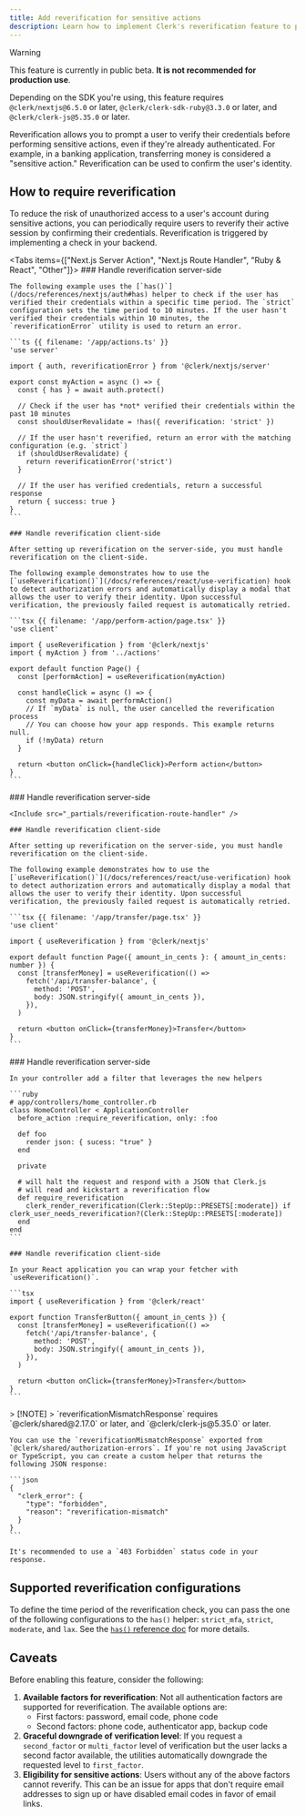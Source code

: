 ```yaml
---
title: Add reverification for sensitive actions
description: Learn how to implement Clerk's reverification feature to protect sensitive actions in your application.
---
```


> [!WARNING]
> This feature is currently in public beta. **It is not recommended for production use**.
>
> Depending on the SDK you're using, this feature requires `@clerk/nextjs@6.5.0` or later, `@clerk/clerk-sdk-ruby@3.3.0` or later, and `@clerk/clerk-js@5.35.0` or later.

Reverification allows you to prompt a user to verify their credentials before performing sensitive actions, even if they're already authenticated. For example, in a banking application, transferring money is considered a "sensitive action." Reverification can be used to confirm the user's identity.

## How to require reverification

To reduce the risk of unauthorized access to a user's account during sensitive actions, you can periodically require users to reverify their active session by confirming their credentials. Reverification is triggered by implementing a check in your backend.

<Tabs items={["Next.js Server Action", "Next.js Route Handler", "Ruby & React", "Other"]}>
  <Tab>
    ### Handle reverification server-side

    The following example uses the [`has()`](/docs/references/nextjs/auth#has) helper to check if the user has verified their credentials within a specific time period. The `strict` configuration sets the time period to 10 minutes. If the user hasn't verified their credentials within 10 minutes, the `reverificationError` utility is used to return an error.

    ```ts {{ filename: '/app/actions.ts' }}
    'use server'

    import { auth, reverificationError } from '@clerk/nextjs/server'

    export const myAction = async () => {
      const { has } = await auth.protect()

      // Check if the user has *not* verified their credentials within the past 10 minutes
      const shouldUserRevalidate = !has({ reverification: 'strict' })

      // If the user hasn't reverified, return an error with the matching configuration (e.g. `strict`)
      if (shouldUserRevalidate) {
        return reverificationError('strict')
      }

      // If the user has verified credentials, return a successful response
      return { success: true }
    }
    ```

    ### Handle reverification client-side

    After setting up reverification on the server-side, you must handle reverification on the client-side.

    The following example demonstrates how to use the [`useReverification()`](/docs/references/react/use-verification) hook to detect authorization errors and automatically display a modal that allows the user to verify their identity. Upon successful verification, the previously failed request is automatically retried.

    ```tsx {{ filename: '/app/perform-action/page.tsx' }}
    'use client'

    import { useReverification } from '@clerk/nextjs'
    import { myAction } from '../actions'

    export default function Page() {
      const [performAction] = useReverification(myAction)

      const handleClick = async () => {
        const myData = await performAction()
        // If `myData` is null, the user cancelled the reverification process
        // You can choose how your app responds. This example returns null.
        if (!myData) return
      }

      return <button onClick={handleClick}>Perform action</button>
    }
    ```
  </Tab>

  <Tab>
    ### Handle reverification server-side

    <Include src="_partials/reverification-route-handler" />

    ### Handle reverification client-side

    After setting up reverification on the server-side, you must handle reverification on the client-side.

    The following example demonstrates how to use the [`useReverification()`](/docs/references/react/use-verification) hook to detect authorization errors and automatically display a modal that allows the user to verify their identity. Upon successful verification, the previously failed request is automatically retried.

    ```tsx {{ filename: '/app/transfer/page.tsx' }}
    'use client'

    import { useReverification } from '@clerk/nextjs'

    export default function Page({ amount_in_cents }: { amount_in_cents: number }) {
      const [transferMoney] = useReverification(() =>
        fetch('/api/transfer-balance', {
          method: 'POST',
          body: JSON.stringify({ amount_in_cents }),
        }),
      )

      return <button onClick={transferMoney}>Transfer</button>
    }
    ```
  </Tab>

  <Tab>
    ### Handle reverification server-side

    In your controller add a filter that leverages the new helpers

    ```ruby
    # app/controllers/home_controller.rb
    class HomeController < ApplicationController
      before_action :require_reverification, only: :foo

      def foo
        render json: { sucess: "true" }
      end

      private

      # will halt the request and respond with a JSON that Clerk.js
      # will read and kickstart a reverification flow
      def require_reverification
        clerk_render_reverification(Clerk::StepUp::PRESETS[:moderate]) if clerk_user_needs_reverification?(Clerk::StepUp::PRESETS[:moderate])
      end
    end
    ```

    ### Handle reverification client-side

    In your React application you can wrap your fetcher with `useReverification()`.

    ```tsx
    import { useReverification } from '@clerk/react'

    export function TransferButton({ amount_in_cents }) {
      const [transferMoney] = useReverification(() =>
        fetch('/api/transfer-balance', {
          method: 'POST',
          body: JSON.stringify({ amount_in_cents }),
        }),
      )

      return <button onClick={transferMoney}>Transfer</button>
    }
    ```
  </Tab>

  <Tab>
    > [!NOTE]
    > `reverificationMismatchResponse` requires `@clerk/shared@2.17.0` or later, and `@clerk/clerk-js@5.35.0` or later.

    You can use the `reverificationMismatchResponse` exported from `@clerk/shared/authorization-errors`. If you're not using JavaScript or TypeScript, you can create a custom helper that returns the following JSON response:

    ```json
    {
      "clerk_error": {
        "type": "forbidden",
        "reason": "reverification-mismatch"
      }
    }
    ```

    It's recommended to use a `403 Forbidden` status code in your response.
  </Tab>
</Tabs>

## Supported reverification configurations

To define the time period of the reverification check, you can pass the one of the following configurations to the `has()` helper: `strict_mfa`, `strict`, `moderate`, and `lax`. See the [`has()` reference doc](/docs/references/nextjs/auth-object#check-authorization-params-with-custom-permissions) for more details.

## Caveats

Before enabling this feature, consider the following:

1. **Available factors for reverification**: Not all authentication factors are supported for reverification. The available options are:
   - First factors: password, email code, phone code
   - Second factors: phone code, authenticator app, backup code
1. **Graceful downgrade of verification level**: If you request a `second_factor` or `multi_factor` level of verification but the user lacks a second factor available, the utilities automatically downgrade the requested level to `first_factor`.
1. **Eligibility for sensitive actions**: Users without any of the above factors cannot reverify. This can be an issue for apps that don't require email addresses to sign up or have disabled email codes in favor of email links.
